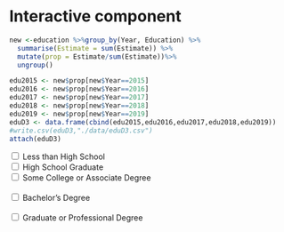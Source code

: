 # Interactive component

```r
new <-education %>%group_by(Year, Education) %>%
  summarise(Estimate = sum(Estimate)) %>%
  mutate(prop = Estimate/sum(Estimate))%>%
  ungroup()

```

```r
edu2015 <- new$prop[new$Year==2015]
edu2016 <- new$prop[new$Year==2016]
edu2017 <- new$prop[new$Year==2017]
edu2018 <- new$prop[new$Year==2018]
edu2019 <- new$prop[new$Year==2019]
eduD3 <- data.frame(cbind(edu2015,edu2016,edu2017,edu2018,edu2019))
#write.csv(eduD3,"./data/eduD3.csv")
attach(eduD3)
```





<script src="https://d3js.org/d3.v6.js"></script>  <!-- link to D3 library -->



  <input type="checkbox" id="lessHS" value="lessHS">
  <label for="vehicle1"> Less than High School</label><br>
  <input type="checkbox" id="HS" value="HS">
  <label for="vehicle2"> High School Graduate</label><br>
  <input type="checkbox" id ="associate" value="associate">
  <label for="vehicle3"> Some College or Associate Degree </label><br><br>
  <input type="checkbox" id="bachelor" value="bachelor">
  <label for="vehicle3"> Bachelor's Degree</label><br><br>
  <input type="checkbox" id="advanced" value="advanced">
  <label for="vehicle3"> Graduate or Professional Degree</label><br><br>
  


<div id= "plot"></div>

<script>
  var w = 530;
  var h = 550;
  var margin = {top: 25, right: 0, bottom: 25,left: 30};
  var innerWidth = w - margin.left - margin.right;
  var innerHeight = h - margin.top - margin.bottom;
  var lessHS = [[0.1285585,2015], [0.1254705,2016], [0.1201455,2017], [0.1167068,2018], [0.1139115,2019]];
  var HS = [[0.2756469,2015], [0.2717640,2016], [0.2713289,2017], [0.2686960,2018], [0.2689317,2019]];
  var associate = [[0.2897543,2015], [0.2899876,2016], [0.2886797,2017], [0.2885941,2018], [0.2858890,2019]];
  var bachelor = [[0.1901267,2015], [0.1933507,2016], [0.1969944,2017], [0.1998540,2018], [0.2033382,2019]];
  var advanced = [[0.1159136,2015], [0.1194270,2016], [0.1228514,2017], [0.1261490,2018], [0.1279295,2019]];
  
  var xScale = d3.scaleBand()
      .domain(d3.range(2015,2020))
      .range([0, innerWidth]);
      
  var yScale = d3.scaleLinear()
      .domain([0.1, 0.3])
      .range([innerHeight, 0])

  var xAxis = d3.axisBottom()
      .scale(xScale);

  var yAxis = d3.axisLeft()
      .scale(yScale);
  var svg =d3.select("div#plot")
      .append("svg")
      .attr("width",w)
      .attr("height",h);
      
  var mylinegen = d3.line()
  
  mylinegen
    .x(d => xScale(d[1])+50)
    .y(d => yScale(d[0]));
 
  svg.append("g")
      .attr("class", "xAxis")
      .attr("transform", `translate (${margin.left}, ${h - margin.bottom})`)
      .call(xAxis);

  svg.append("g")
      .attr("class", "yAxis")
      .attr("transform", `translate (${margin.left}, ${margin.top})`)
      .call(yAxis);
      
	d3.select("#lessHS").on("change",update1);
	d3.select("#HS").on("change",update2);
	d3.select("#associate").on("change",update3);
	d3.select("#bachelor").on("change",update4);
	d3.select("#advanced").on("change",update5);
  
  function drawline(data,ID,color,svg_){
  	var mypath = mylinegen(data);
    svg_.append("g")
				.attr("id",ID)
        .attr("transform", `translate (${margin.left}, ${margin.top})`)
        .append("path")
        .attr("d", mypath)
        .attr("fill", "none").attr("stroke", color)
        .attr("stroke-width", "3");
  }
	function update1(){
		  if(d3.select("input#lessHS").property("checked")){
		    drawline(lessHS,"lesshs","#edf8fb",svg);
		  }else{
		    svg.select("#lesshs").remove();
		  }
	};
	
	function update2(){
	  if(d3.select("input#HS").property("checked")){
		    drawline(HS,"hs","#b3cde3",svg);
		}else{
		    svg.select("#hs").remove();
		}
	};
	function update3(){
	  if(d3.select("input#associate").property("checked")){
		    drawline(associate,"associated","#8c96c6",svg);
		}else{
        svg.select("#associated").remove();
		
		}
	};
	function update4(){
	  if(d3.select("input#bachelor").property("checked")){
		    drawline(bachelor,"bachelors","#8856a7",svg);
		}else{
        svg.select("#bachelors").remove();
		
		}
	};
	function update5(){
	  if(d3.select("input#advanced").property("checked")){
		    drawline(advanced,"advance","#810f7c",svg);
		}else{
        svg.select("#advance").remove();
		
		}
	};

</script>


